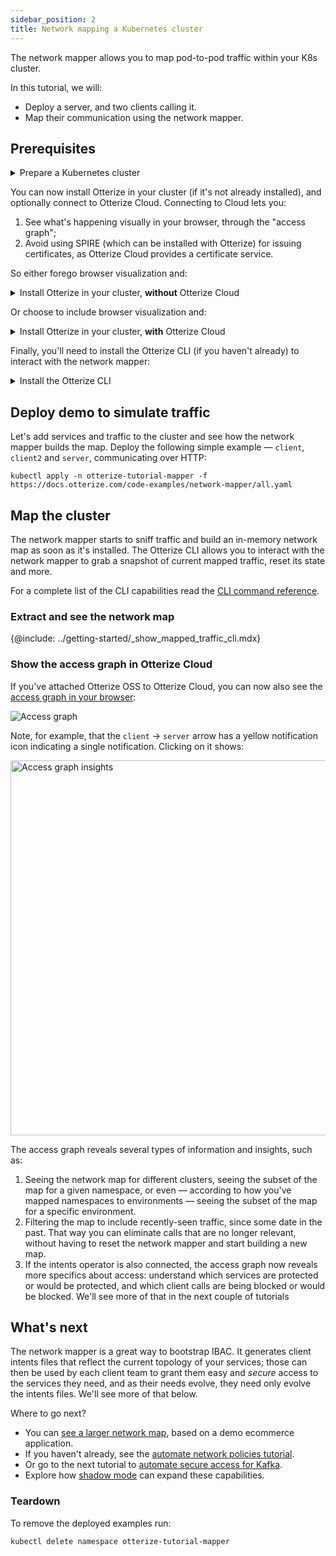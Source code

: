 ```yaml
---
sidebar_position: 2
title: Network mapping a Kubernetes cluster
---
```


The network mapper allows you to map pod-to-pod traffic within your K8s cluster.

In this tutorial, we will:

- Deploy a server, and two clients calling it.
- Map their communication using the network mapper.

## Prerequisites

<details>
<summary>Prepare a Kubernetes cluster</summary>

Before you start, you'll need a Kubernetes cluster. Having a cluster with a [CNI](https://kubernetes.io/docs/concepts/extend-kubernetes/compute-storage-net/network-plugins/) that supports [NetworkPolicies](https://kubernetes.io/docs/concepts/services-networking/network-policies/) isn't required for this tutorial, but is recommended so that your cluster works with other tutorials.

{@include: ../_common/cluster-setup.md}
</details>

You can now install Otterize in your cluster (if it's not already installed), and optionally connect to Otterize Cloud. Connecting to Cloud lets you:
1. See what's happening visually in your browser, through the "access graph";
2. Avoid using SPIRE (which can be installed with Otterize) for issuing certificates, as Otterize Cloud provides a certificate service.

So either forego browser visualization and:

<details>
<summary>Install Otterize in your cluster, <b>without</b> Otterize Cloud</summary>

{@include: ../_common/install-otterize.md}

</details>

Or choose to include browser visualization and:

<details>
<summary>Install Otterize in your cluster, <b>with</b> Otterize Cloud</summary>

####  Create an Otterize Cloud account

{@include: ../_common/create-account.md}

#### Install Otterize OSS, connected to Otterize Cloud

{@include: ../_common/install-otterize-from-cloud-with-enforcement.md}

</details>

Finally, you'll need to install the Otterize CLI (if you haven't already) to interact with the network mapper:

<details>
<summary>Install the Otterize CLI</summary>

{@include: ../_common/install-otterize-cli.md}

</details>

## Deploy demo to simulate traffic

Let's add services and traffic to the cluster and see how the network mapper builds the map.
Deploy the following simple example &mdash; `client`, `client2` and `server`, communicating over HTTP:
```shell
kubectl apply -n otterize-tutorial-mapper -f https://docs.otterize.com/code-examples/network-mapper/all.yaml
```

## Map the cluster

The network mapper starts to sniff traffic and build an in-memory network map as soon as it's installed.
The Otterize CLI allows you to interact with the network mapper to grab a snapshot of current mapped traffic,
reset its state and more.

For a complete list of the CLI capabilities read the [CLI command reference](/reference/cli/#network-mapper).

### Extract and see the network map

{@include: ../getting-started/_show_mapped_traffic_cli.mdx}

### Show the access graph in Otterize Cloud

If you've attached Otterize OSS to Otterize Cloud, you can now also see the [access graph in your browser](https://app.otterize.com):

![Access graph](/img/quick-tutorials/network-mapper/otterize-tutorial-access-graph.png)

Note, for example, that the `client` &rightarrow; `server` arrow has a yellow notification icon indicating a single notification. Clicking on it shows:

<img src="/img/quick-tutorials/network-mapper/otterize-tutorial-access-graph-insights.png" alt="Access graph insights" width="600"/>

The access graph reveals several types of information and insights, such as:
1. Seeing the network map for different clusters, seeing the subset of the map for a given namespace, or even &mdash; according to how you've mapped namespaces to environments &mdash; seeing the subset of the map for a specific environment.
2. Filtering the map to include recently-seen traffic, since some date in the past. That way you can eliminate calls that are no longer relevant, without having to reset the network mapper and start building a new map.
3. If the intents operator is also connected, the access graph now reveals more specifics about access: understand which services are protected or would be protected, and which client calls are being blocked or would be blocked. We'll see more of that in the next couple of tutorials

## What's next

The network mapper is a great way to bootstrap IBAC. It generates client intents files that reflect
the current topology of your services; those can then be used by each client team to grant them easy
and *secure* access to the services they need, and as their needs evolve, they need only evolve
the intents files. We'll see more of that below.

Where to go next?

- You can [see a larger network map](/quick-visual-tutorials/visual-k8s-cluster-mapping), based on a demo ecommerce application.
- If you haven't already, see the [automate network policies tutorial](/quick-tutorials/k8s-network-policies).
- Or go to the next tutorial to [automate secure access for Kafka](/quick-tutorials/k8s-kafka-mtls).
- Explore how [shadow mode](/quick-visual-tutorials/visual-ibac-network-policies) can expand these capabilities.

### Teardown

To remove the deployed examples run:

```bash
kubectl delete namespace otterize-tutorial-mapper
```
